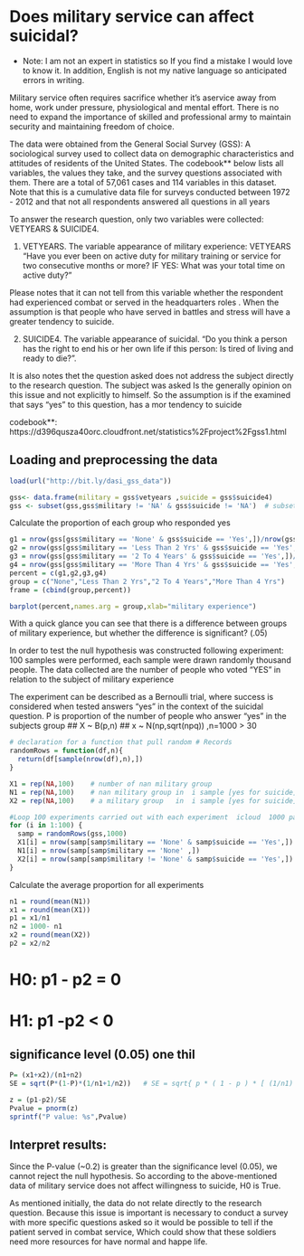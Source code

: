 Does military service can affect suicidal?
========================================================

* Note: I am not an expert in statistics so If you find a mistake I would love to know it. In addition, English is not my native language so anticipated errors in writing.

Military service often requires sacrifice  whether it's aservice away from home, work under pressure, physiological and mental effort. There is no need to expand the importance of skilled and professional army to maintain security and maintaining freedom of choice.

The data were obtained from the General Social Survey (GSS): A sociological survey used to collect data on demographic characteristics and attitudes of residents of the United States. The codebook** below lists all variables, the values they take, and the survey questions associated with them. There are a total of 57,061 cases and 114 variables in this dataset. Note that this is a cumulative data file for surveys conducted between 1972 - 2012 and that not all respondents answered all questions in all years


To answer the research question, only two variables were collected: VETYEARS & SUICIDE4.

1) VETYEARS.  The variable appearance of military experience:  VETYEARS "Have you ever been on active duty for military training or service for two consecutive months or more? IF YES: What was your total time on active duty?"

Please notes that it can not tell from this variable whether the respondent had experienced combat or served in the headquarters roles . 
When the assumption is that people who have served in battles and stress will have a greater tendency to suicide.

2) SUICIDE4.  The variable appearance of suicidal.  "Do you think a person has the right to end his or her own life if this person:  Is tired of living and  ready to die?".

It is also notes thet the question asked does not address the subject directly to the research question. The subject was asked Is the generally opinion  on this issue and  not explicitly to himself. So the assumption is if the  examined  that says "yes" to this question, has a mor tendency to suicide

codebook**: https://d396qusza40orc.cloudfront.net/statistics%2Fproject%2Fgss1.html

## Loading and preprocessing the data
```r
load(url("http://bit.ly/dasi_gss_data"))

gss<- data.frame(military = gss$vetyears ,suicide = gss$suicide4)
gss <- subset(gss,gss$military != 'NA' & gss$suicide != 'NA')  # subset NA valus
```

Calculate the proportion of each group who responded yes
```r
g1 = nrow(gss[gss$military == 'None' & gss$suicide == 'Yes',])/nrow(gss[gss$military == 'None' ,]) 
g2 = nrow(gss[gss$military == 'Less Than 2 Yrs' & gss$suicide == 'Yes',])/nrow(gss[gss$military == 'Less Than 2 Yrs' ,])
g3 = nrow(gss[gss$military == '2 To 4 Years' & gss$suicide == 'Yes',])/nrow(gss[gss$military == '2 To 4 Years' ,])
g4 = nrow(gss[gss$military == 'More Than 4 Yrs' & gss$suicide == 'Yes',])/nrow(gss[gss$military == 'More Than 4 Yrs' ,])
percent = c(g1,g2,g3,g4)
group = c("None","Less Than 2 Yrs","2 To 4 Years","More Than 4 Yrs")
frame = (cbind(group,percent))
```
```r
barplot(percent,names.arg = group,xlab="military experience")
```

With a quick glance you can see that there is a difference between groups of military experience,
but whether the difference is significant?  (.05)

In order to test the null hypothesis was constructed following experiment: 
100 samples were performed, each sample were drawn randomly thousand people. 
The data collected are the number of people who voted "YES" in relation to the subject of military experience

The experiment can be described as a Bernoulli trial, where success is considered when tested answers "yes" in the context of the  suicidal question. 
P is proportion of the number of people who answer "yes" in the subjects group 
## X ~ B(p,n) 
## x ~ N(np,sqrt(npq))      ,n=1000  > 30 
```r
# declaration for a function that pull random # Records
randomRows = function(df,n){
  return(df[sample(nrow(df),n),])
}

X1 = rep(NA,100)    # number of nan military group
N1 = rep(NA,100)    # nan military group in  i sample [yes for suicide] 
X2 = rep(NA,100)    # a military group   in  i sample [yes for suicide] 

#Loop 100 experiments carried out with each experiment  icloud  1000 participants
for (i in 1:100) {
  samp = randomRows(gss,1000) 
  X1[i] = nrow(samp[samp$military == 'None' & samp$suicide == 'Yes',])
  N1[i] = nrow(samp[samp$military == 'None' ,])
  X2[i] = nrow(samp[samp$military != 'None' & samp$suicide == 'Yes',])  
}
```
Calculate the average proportion for all experiments
```r
n1 = round(mean(N1))
x1 = round(mean(X1))
p1 = x1/n1
n2 = 1000- n1 
x2 = round(mean(X2))
p2 = x2/n2
```


# H0: p1 - p2 = 0   
# H1: p1 -p2 < 0    
## significance level (0.05)   one thil 

```r
P= (x1+x2)/(n1+n2)
SE = sqrt(P*(1-P)*(1/n1+1/n2))   # SE = sqrt{ p * ( 1 - p ) * [ (1/n1) + (1/n2) ] }

z = (p1-p2)/SE 
Pvalue = pnorm(z)  
sprintf("P value: %s",Pvalue)
```

## Interpret results:
Since the P-value (~0.2) is greater than the significance level (0.05), we cannot reject the null hypothesis. So according to the above-mentioned data of military service does not affect willingness to suicide,  H0 is True.

As mentioned initially, the data do not relate directly to the research question. Because this issue is important 
is necessary to conduct a survey with more specific questions asked so it would be possible to tell if the patient served in combat service, Which could show that these soldiers need more resources for have normal and happe life.





